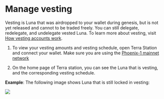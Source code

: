 # Manage vesting

Vesting is Luna that was airdropped to your wallet during genesis, but is not yet released and cannot to be traded freely. You can still delegate, redelegate, and undelegate vested Luna. To learn more about vesting, visit [How vesting accounts work](../../develop/vesting.mdx).

1. To view your vesting amounts and vesting schedule, open Terra Station and connect your wallet. Make sure you are using the [Phoenix-1 mainnet network](./networks.mdx)

2. On the home page of Terra station, you can see the Luna that is vesting, and the corresponding vesting schedule.

**Example**: The following image shows Luna that is still locked in vesting:

![](/img/screens/vesting.png)
